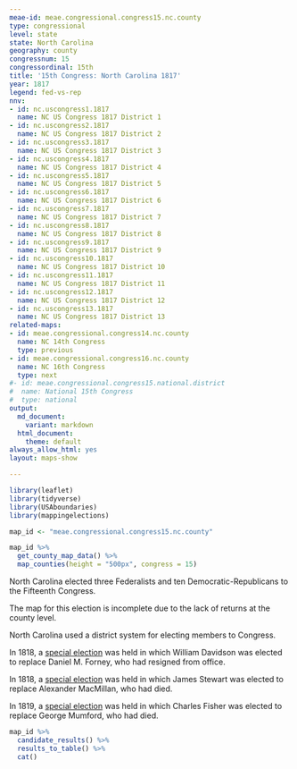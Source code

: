 ```yaml
---
meae-id: meae.congressional.congress15.nc.county
type: congressional
level: state
state: North Carolina
geography: county
congressnum: 15
congressordinal: 15th
title: '15th Congress: North Carolina 1817'
year: 1817
legend: fed-vs-rep
nnv:
- id: nc.uscongress1.1817
  name: NC US Congress 1817 District 1
- id: nc.uscongress2.1817
  name: NC US Congress 1817 District 2
- id: nc.uscongress3.1817
  name: NC US Congress 1817 District 3
- id: nc.uscongress4.1817
  name: NC US Congress 1817 District 4
- id: nc.uscongress5.1817
  name: NC US Congress 1817 District 5
- id: nc.uscongress6.1817
  name: NC US Congress 1817 District 6
- id: nc.uscongress7.1817
  name: NC US Congress 1817 District 7
- id: nc.uscongress8.1817
  name: NC US Congress 1817 District 8
- id: nc.uscongress9.1817
  name: NC US Congress 1817 District 9
- id: nc.uscongress10.1817
  name: NC US Congress 1817 District 10
- id: nc.uscongress11.1817
  name: NC US Congress 1817 District 11
- id: nc.uscongress12.1817
  name: NC US Congress 1817 District 12
- id: nc.uscongress13.1817
  name: NC US Congress 1817 District 13
related-maps:
- id: meae.congressional.congress14.nc.county
  name: NC 14th Congress
  type: previous
- id: meae.congressional.congress16.nc.county
  name: NC 16th Congress
  type: next
#- id: meae.congressional.congress15.national.district
#  name: National 15th Congress
#  type: national
output:
  md_document:
    variant: markdown
  html_document:
    theme: default
always_allow_html: yes
layout: maps-show

---
```


```r
library(leaflet)
library(tidyverse)
library(USAboundaries)
library(mappingelections)

map_id <- "meae.congressional.congress15.nc.county"
```

<div class="map">

```r
map_id %>%
  get_county_map_data() %>%
  map_counties(height = "500px", congress = 15)
```

</div>

North Carolina elected three Federalists and ten Democratic-Republicans to the Fifteenth Congress.

The map for this election is incomplete due to the lack of returns at the county level.

North Carolina used a district system for electing members to Congress. 

In 1818, a [special election](https://elections.lib.tufts.edu/catalog/tufts:nc.uscongress11.specialelection.1818) was held in which William Davidson was elected to replace Daniel M. Forney, who had resigned from office. 

In 1818, a [special election](https://elections.lib.tufts.edu/catalog/tufts:nc.uscongress7.specialelection.1818) was held in which James Stewart was elected to replace Alexander MacMillan, who had died.

In 1819, a [special election](https://elections.lib.tufts.edu/catalog/tufts:nc.uscongress.10.special.1819) was held in which Charles Fisher was elected to replace George Mumford, who had died.

<div class="results-table">

```r
map_id %>%
  candidate_results() %>%
  results_to_table() %>%
  cat()
```

</div>
